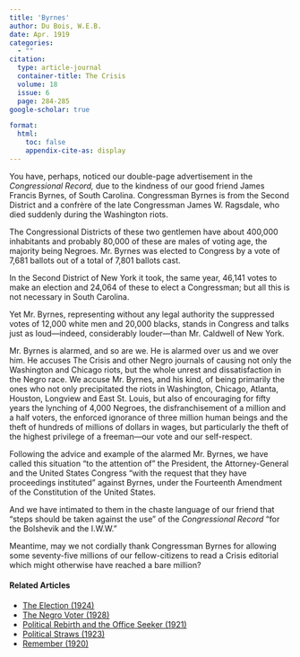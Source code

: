 ```yaml
---
title: 'Byrnes'
author: Du Bois, W.E.B.
date: Apr. 1919
categories: 
  - ""
citation: 
  type: article-journal
  container-title: The Crisis
  volume: 18
  issue: 6
  page: 284-285
google-scholar: true

format:
  html:
    toc: false
    appendix-cite-as: display
---
```



You have, perhaps, noticed our double-page advertisement in the *Congressional Record,* due to the kindness of our good friend James Francis Byrnes, of South Carolina. Congressman Byrnes is from the Second District and a confrère of the late Congressman James W. Ragsdale, who died suddenly during the Washington riots.

The Congressional Districts of these two gentlemen have about 400,000 inhabitants and probably 80,000 of these are males of voting age, the majority being Negroes. Mr. Byrnes was elected to Congress by a vote of 7,681 ballots out of a total of 7,801 ballots cast.

In the Second District of New York it took, the same year, 46,141 votes to make an election and 24,064 of these to elect a Congressman; but all this is not necessary in South Carolina.

Yet Mr. Byrnes, representing without any legal authority the suppressed votes of 12,000 white men and 20,000 blacks, stands in Congress and talks just as loud---indeed, considerably louder---than Mr. Caldwell of New York.

Mr. Byrnes is alarmed, and so are we. He is alarmed over us and we over him. He accuses <span class="crisis-title">The Crisis</span> and other Negro journals of causing not only the Washington and Chicago riots, but the whole unrest and dissatisfaction in the Negro race. We accuse Mr. Byrnes, and his kind, of being primarily the ones who not only precipitated the riots in Washington, Chicago, Atlanta, Houston, Longview and East St. Louis, but also of encouraging for fifty years the lynching of 4,000 Negroes, the disfranchisement of a million and a half voters, the enforced ignorance of three million human beings and the theft of hundreds of millions of dollars in wages, but particularly the theft of the highest privilege of a freeman---our vote and our self-respect.

Following the advice and example of the alarmed Mr. Byrnes, we have called this situation "to the attention of" the President, the Attorney-General and the United States Congress "with the request that they have proceedings instituted" against Byrnes, under the Fourteenth Amendment of the Constitution of the United States.

And we have intimated to them in the chaste language of our friend that "steps should be taken against the use" of the *Congressional Record* "for the Bolshevik and the I.W.W."

Meantime, may we not cordially thank Congressman Byrnes for allowing some seventy-five millions of our fellow-citizens to read a <span class="crisis-title">Crisis</span> editorial which might otherwise have reached a bare million?

<!-- Similar articles start here -->
<div  class="clear-wrap"></div>

#### Related Articles

* [The Election (1924)](/Volumes/29/02/election.html)
* [The Negro Voter (1928)](/Volumes/35/08/negro_voter.html)
* [Political Rebirth and the Office Seeker (1921)](/Volumes/21/03/political-rebirth.html)
* [Political Straws (1923)](/Volumes/26/03/political_straws.html)
* [Remember (1920)](/Volumes/19/06/remember.html)

<!-- Similar articles end here -->